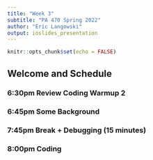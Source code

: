 ```yaml
---
title: "Week 3"
subtitle: "PA 470 Spring 2022"
author: "Eric Langowski"
output: ioslides_presentation
---
```


```r
knitr::opts_chunk$set(echo = FALSE)
```

## Welcome and Schedule

### 6:30pm Review Coding Warmup 2

### 6:45pm Some Background

### 7:45pm Break + Debugging (15 minutes)

### 8:00pm Coding
